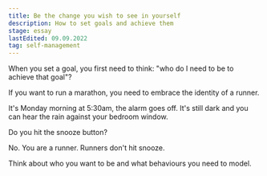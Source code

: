 ```yaml
---
title: Be the change you wish to see in yourself
description: How to set goals and achieve them
stage: essay
lastEdited: 09.09.2022
tag: self-management
---
```



When you set a goal, you first need to think: "who do I need to be to achieve that goal"?

If you want to run a marathon, you need to embrace the identity of a runner.

It's Monday morning at 5:30am, the alarm goes off. It's still dark and you can hear the rain against your bedroom window.

Do you hit the snooze button?

No. You are a runner. Runners don't hit snooze.

Think about who you want to be and what behaviours you need to model.

<ReadMore tag={frontmatter.tag} title={frontmatter.title} />

